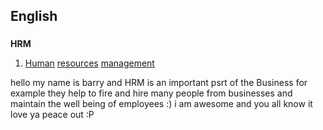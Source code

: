 ==English==

==={{initialism}}===
'''HRM'''

# {{management}} [[human|Human]] [[resources]] [[management]]

hello my name is barry and HRM is an important psrt of the Business for example they help to fire and hire many people from businesses and maintain the well being of employees :) i am awesome and you all know it love ya peace out :P